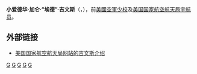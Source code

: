 {{宇航员信息框
| 姓名                  =小爱德华·加仑·吉文斯
| 照片                  =Edward_Galen_Givens.jpg
| 标题                  =美国国家航空航天局宇航员
| 国籍                  ={{flagicon|USA}} [[美国|美国]]
| 状态                  =因车祸遇难
| 出生日期          =1930年1月5日
| 去世日期          =1967年6月6日(37歲)
| 出生地点          ={{flag|USA}}[[得克萨斯州|得克萨斯州]]，夸纳
| 去世地点          ={{flag|USA}}[[得克萨斯州|得克萨斯州]]，[[休斯敦|休斯敦]]
| 之前职业          =[[试飞员|试飞员]]
| 军阶                  =[[少校|少校]]（[[美国空军|美国空军]]）
| 选择                  =[[第五组宇航员|第五组宇航员]]
|}}

'''小爱德华·加仑·“埃德”·吉文斯'''（{{lang|en|'''Edward Galen "Ed" Givens Jr'''}}，{{bd|1930年|1月5日|1967年|6月6日|catIdx=G}}），前[[美國空軍|美國空軍]][[少校|少校]]及[[美国国家航空航天局|美国国家航空航天局]][[宇航员|宇航员]]。

==外部链接==
*{{En icon}}[http://www.jsc.nasa.gov/Bios/htmlbios/givens-eg.html 美国国家航空航天局网站的吉文斯介绍] {{Wayback|url=http://www.jsc.nasa.gov/Bios/htmlbios/givens-eg.html |date=20170131155111 }}

{{第五组宇航员}}
{{宇航员小作品}}
{{DEFAULTSORT:Givens, Edward}}
[[Category:美國空軍少校|G]]
[[Category:阿波罗计划|G]]
[[Category:第五组宇航员|G]]
[[Category:德州農工大學校友|G]]
[[Category:美國海軍學院校友|G]]